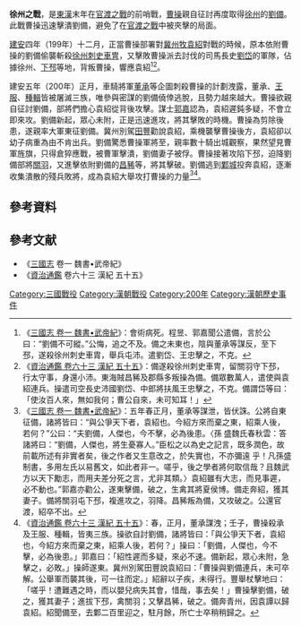 {{Infobox Military Conflict
|conflict=徐州之戰
|partof=[[官渡之戰|官渡之戰]]
|date=[[建安|建安]]五年（200年）正月
|place=[[徐州|徐州]]（州治[[下邳|下邳]]，今[[江蘇|江蘇]][[睢寧|睢寧]]西北）
|result=[[曹操|曹操]]迅速擊潰[[劉備|劉備]]，避免了在[[官渡之戰|官渡之戰]]中被夾擊的局面。
|combatant1=[[曹操|曹操]]
|combatant2=[[劉備|劉備]]
|commander1=[[曹操|曹操]]
|commander2=[[劉備|劉備]]<br>[[關羽|關羽]]
|strength1=不詳
|strength2=不詳
|casualties1=不詳
|casualties2=不詳}}
'''徐州之戰'''，是[[東漢|東漢]]末年在[[官渡之戰|官渡之戰]]的前哨戰，[[曹操|曹操]]親自征討再度取得[[徐州刺史部|徐州]]的[[劉備|劉備]]。此戰曹操迅速擊潰劉備，避免了在[[官渡之戰|官渡之戰]]中被夾擊的局面。

[[建安|建安]]四年（199年）十二月，正當曹操部署對[[冀州刺史部|冀州]][[牧|牧]][[袁紹|袁紹]]對戰的時候，原本依附曹操的劉備偷襲斬殺[[徐州刺史部|徐州]][[刺史|刺史]][[車冑|車冑]]，又擊敗曹操派去討伐的司馬長史[[劉岱|劉岱]]的軍隊，佔據徐州、[[下邳|下邳]]等地，背叛曹操，響應袁紹<ref>《[[S:三國志/卷01|三國志 卷一 魏書•武帝紀]]》：會術病死。程昱、郭嘉聞公遣備，言於公曰：“劉備不可縱。”公悔，追之不及。備之未東也，陰與董承等謀反，至下邳，遂殺徐州刺史車胄，舉兵屯沛。遣劉岱、王忠擊之，不克。</ref><ref>《[[S:資治通鑑/卷063|資治通鑑 卷六十三 漢紀 五十五]]》：備遂殺徐州刺史車冑，留關羽守下邳，行太守事，身還小沛。東海賊昌豨及郡縣多叛操為備。備眾數萬人，遣使與袁紹連兵。操遣司空長史沛國劉岱、中郎將扶風王忠擊之，不克。備謂岱等曰：「使汝百人來，無如我何；曹公自來，未可知耳！」</ref>。

建安五年（200年）正月，車騎將軍[[董承|董承]]等企圖刺殺曹操​​的計劃洩露，董承、[[王服|王服]]、[[種輯|種輯]]皆被屠滅三族，唯參與密謀的劉備僥倖逃脫，且勢力越來越大。曹操欲親自征討劉備，部將們擔心袁紹從背後攻擊。謀士[[郭嘉|郭嘉]]認為，袁紹遲鈍多疑，不會立即來攻。劉備新起，眾心未附，正是迅速進攻，將其擊敗的時機。曹操為剪除後患，遂親率大軍東征劉備。冀州別駕[[田豐|田豐]]勸說袁紹，乘機襲擊曹操後方，袁紹卻以幼子病重為由不肯出兵。劉備驚悉曹操軍將至，親率數十騎出城觀察，果然望見曹軍旌旗，只得倉猝應戰，被曹軍擊潰，劉備妻子被俘。曹操接著攻陷下邳，迫降劉備部將[[關羽|關羽]]，又進擊依附劉備的[[昌豨|昌豨]]等，將其擊破。劉備逃到[[鄴城|鄴城]]投奔袁紹，逐漸收集潰散的殘兵敗將，成為袁紹大舉攻打曹操的力量<ref>《[[S:三國志/卷01|三國志 卷一 魏書•武帝紀]]》：五年春正月，董承等謀泄，皆伏誅。公將自東征備，諸將皆曰：“與公爭天下者，袁紹也。今紹方來而棄之東，紹乘人後，若何？”公曰：“夫劉備，人傑也，今不擊，必為後患。〈孫 盛魏氏春秋雲：答諸將曰：“劉備，人傑也，將生憂寡人。”臣松之以為史之記言，既多潤色，故前載所述有非實者矣，後之作者又生意改之，於失實也，不亦彌遠 乎！凡孫盛制書，多用左氏以易舊文，如此者非一。嗟乎，後之學者將何取信哉？且魏武方以天下勵志，而用夫差分死之言，尤非其類。〉袁紹雖有大志，而見事遲，必不動也。”郭嘉亦勸公，遂東擊備，破之，生禽其將夏侯博。備走奔紹，獲其妻子。備將關羽屯下邳，複進攻之，羽降。昌豨叛為備，又攻破之。公還官渡，紹卒不出。</ref><ref>《[[S:資治通鑑/卷063|資治通鑑 卷六十三 漢紀 五十五]]》：春，正月，董承謀洩；壬子，曹操殺承及王服、種輯，皆夷三族。操欲自討劉備，諸將皆曰：「與公爭天下者，袁紹也，今紹方來而棄之東，紹乘人後，若何？」操曰：「劉備，人傑也，今不擊，必為後患。」郭嘉曰：「紹性遲而多疑，來必不速。備新起，眾心未附，急擊之，必敗。」操師遂東。冀州別駕田豐說袁紹曰：「曹操與劉備連兵，未可卒解。公舉軍而襲其後，可一往而定。」紹辭以子疾，未得行。豐舉杖擊地曰：「嗟乎！遭難遇之時，而以嬰兒病失其會，惜哉，事去矣！」曹操擊劉備，破之，獲其妻子；進拔下邳，禽關羽；又擊昌豨，破之。備奔青州，因袁譚以歸袁紹。紹聞備至，去鄴二百里迎之，駐月餘，所亡士卒稍稍歸之。</ref>。

== 參考資料 ==
{{REFLIST|2}}

== 參考文献 ==
*《[[三國志|三國志]] 卷一 魏書•武帝紀》
*《[[資治通鑑|資治通鑑]] 卷六十三 漢紀 五十五》

[[Category:三國戰役|Category:三國戰役]]
[[Category:漢朝戰役|Category:漢朝戰役]]
[[Category:200年|Category:200年]]
[[Category:漢朝歷史事件|Category:漢朝歷史事件]]